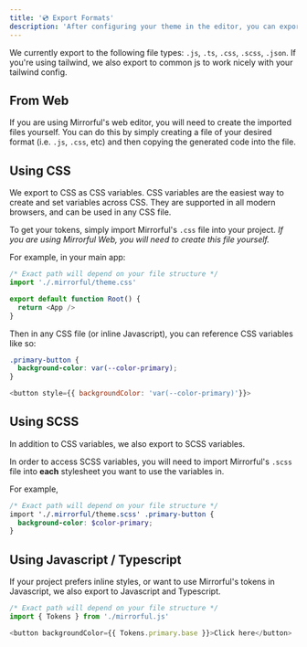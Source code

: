 ```yaml
---
title: '💿 Export Formats'
description: 'After configuring your theme in the editor, you can export it to be used by your app.'
---
```


We currently export to the following file types: `.js`, `.ts`, `.css`, `.scss`, `.json`. If you're using tailwind, we also export to common js to work nicely with your tailwind config.

## From Web

If you are using Mirrorful's web editor, you will need to create the imported files yourself. You can do this by simply creating a file of your desired format (i.e. `.js`, `.css`, etc) and then copying
the generated code into the file.

## Using CSS

We export to CSS as CSS variables. CSS variables are the easiest way to create and set variables across CSS. They are supported in all modern browsers, and can be used in any CSS file.

To get your tokens, simply import Mirrorful's `.css` file into your project. _If you are using Mirrorful Web, you will need to create this file yourself._

For example, in your main app:

```javascript
/* Exact path will depend on your file structure */
import './.mirrorful/theme.css'

export default function Root() {
  return <App />
}
```

Then in any CSS file (or inline Javascript), you can reference CSS variables like so:

```css
.primary-button {
  background-color: var(--color-primary);
}
```

```javascript
<button style={{ backgroundColor: 'var(--color-primary)'}}>
```

## Using SCSS

In addition to CSS variables, we also export to SCSS variables.

In order to access SCSS variables, you will need to import Mirrorful's `.scss` file into **each** stylesheet you want to use the variables in.

For example,

```scss
/* Exact path will depend on your file structure */
import './.mirrorful/theme.scss' .primary-button {
  background-color: $color-primary;
}
```

## Using Javascript / Typescript

If your project prefers inline styles, or want to use Mirrorful's tokens in Javascript, we also export to Javascript and Typescript.

```javascript
/* Exact path will depend on your file structure */
import { Tokens } from './mirrorful.js'

<button backgroundColor={{ Tokens.primary.base }}>Click here</button>
```
